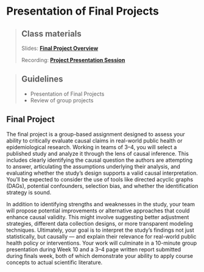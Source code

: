 # Presentation of Final Projects

> ## Class materials
>
> Slides: [**Final Project Overview**](https://your-slide-link.com)
>
> Recording: [**Project Presentation Session**](https://your-recording-link.com)

> ## Guidelines
>
> -   Presentation of Final Projects
> -   Review of group projects

## Final Project

The final project is a group-based assignment designed to assess your ability to critically evaluate causal claims in real-world public health or epidemiological research. Working in teams of 3–4, you will select a published study and analyze it through the lens of causal inference. This includes clearly identifying the causal question the authors are attempting to answer, articulating the assumptions underlying their analysis, and evaluating whether the study’s design supports a valid causal interpretation. You’ll be expected to consider the use of tools like directed acyclic graphs (DAGs), potential confounders, selection bias, and whether the identification strategy is sound.

In addition to identifying strengths and weaknesses in the study, your team will propose potential improvements or alternative approaches that could enhance causal validity. This might involve suggesting better adjustment strategies, different data collection designs, or more transparent modeling techniques. Ultimately, your goal is to interpret the study’s findings not just statistically, but causally — and explain their relevance for real-world public health policy or interventions. Your work will culminate in a 10-minute group presentation during Week 10 and a 3–4 page written report submitted during finals week, both of which demonstrate your ability to apply course concepts to actual scientific literature.
